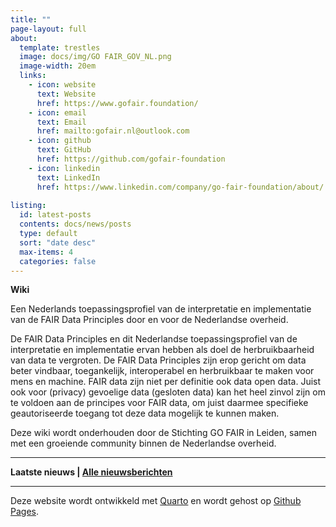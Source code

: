 ```yaml
---
title: ""
page-layout: full
about:
  template: trestles
  image: docs/img/GO FAIR_GOV_NL.png
  image-width: 20em
  links:
    - icon: website
      text: Website
      href: https://www.gofair.foundation/
    - icon: email
      text: Email
      href: mailto:gofair.nl@outlook.com
    - icon: github
      text: GitHub
      href: https://github.com/gofair-foundation
    - icon: linkedin
      text: LinkedIn
      href: https://www.linkedin.com/company/go-fair-foundation/about/
  
listing: 
  id: latest-posts
  contents: docs/news/posts 
  type: default 
  sort: "date desc" 
  max-items: 4
  categories: false 
---
```


**Wiki**

Een Nederlands toepassingsprofiel van de interpretatie en implementatie van de FAIR Data Principles door en voor de Nederlandse overheid.

De FAIR Data Principles en dit Nederlandse toepassingsprofiel van de interpretatie en implementatie ervan hebben als doel de herbruikbaarheid van data te vergroten. De FAIR Data Principles zijn erop gericht om data beter vindbaar, toegankelijk, interoperabel en herbruikbaar te maken voor mens en machine. FAIR data zijn niet per definitie ook data open data. Juist ook voor (privacy) gevoelige data (gesloten data) kan het heel zinvol zijn om te voldoen aan de principes voor FAIR data, om juist daarmee specifieke geautoriseerde toegang tot deze data mogelijk te kunnen maken. 

Deze wiki wordt onderhouden door de Stichting GO FAIR in Leiden, samen met een groeiende community binnen de Nederlandse overheid.




------------------------------------------------------------------------

**Laatste nieuws | [Alle nieuwsberichten ](docs/news)**

::: {#latest-posts}
:::

------------------------------------------------------------------------

Deze website wordt ontwikkeld met [Quarto](https://quarto.org/) en wordt gehost op [Github Pages](https://pages.github.com/).
